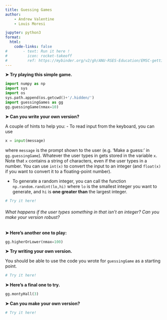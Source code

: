 ```yaml
---
title: Guessing Games
author: 
    - Andrew Valentine
    - Louis Moresi

jupyter: python3
format:
  html:
    code-links: false
#       - text: Run it here !
#         icon: rocket-takeoff
#         ref: https://mybinder.org/v2/gh/ANU-RSES-Education/EMSC-getting-going-with-python/HEAD?labpath=WebBook/Notebooks%2FBinderLandingPage.qmd
---
```


**&#10148; Try playing this simple game.**

```python
import numpy as np
import sys
import os
sys.path.append(os.getcwd()+'/.hidden/')
import guessingGames as gg
gg.guessingGame(nmax=10)
```

**&#10148; Can you write your own version?**

A couple of hints to help you:
- To read input from the keyboard, you can use 
```python
x = input(message)
```

where `message` is the prompt shown to the user (e.g. 'Make a guess:' in `gg.guessingGame`). Whatever the user types in gets stored in the variable `x`. Note that `x` contains a string of characters, even if the user types in a number. You can use `int(x)` to convert the input to an integer (and `float(x)` if you want to convert it to a floating-point number).

  - To generate a random integer, you can call the function `np.random.randint(lo,hi)` where `lo` is the smallest integer you want to generate, and `hi` is **one greater than** the largest integer.

```python
# Try it here!
```

###### What happens if the user types something in that isn't an integer? Can you make your version robust?

**&#10148; Here's another one to play:**

```python
gg.higherOrLower(nmax=100)
```

**&#10148; Try writing your own version.**

You should be able to use the code you wrote for `guessingGame` as a starting point.

```python
# Try it here!
```

**&#10148; Here's a final one to try.**

```python
gg.montyHall(3)
```

**&#10148; Can you make your own version?**

```python
# Try it here!
```

